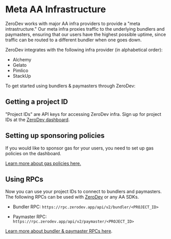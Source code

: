 # Meta AA Infrastructure

ZeroDev works with major AA infra providers to provide a "meta intrastructure."  Our meta infra proxies traffic to the underlying bundlers and paymasters, ensuring that our users have the highest possible uptime, since traffic can be routed to a different bundler when one goes down.

ZeroDev integrates with the following infra provider (in alphabetical order):

- Alchemy
- Gelato
- Pimlico
- StackUp

To get started using bundlers & paymasters through ZeroDev:

## Getting a project ID

"Project IDs" are API keys for accessing ZeroDev infra.  Sign up for project IDs at the [ZeroDev dashboard](https://dashboard.zerodev.app/).

## Setting up sponsoring policies

If you would like to sponsor gas for your users, you need to set up gas policies on the dashboard.

[Learn more about gas policies here.](/meta-infra/gas-policies)

## Using RPCs

Now you can use your project IDs to connect to bundlers and paymasters.  The following RPCs can be used with [ZeroDev](/) or any AA SDKs.

- Bundler RPC: `https://rpc.zerodev.app/api/v2/bundler/<PROJECT_ID>`

- Paymaster RPC: `https://rpc.zerodev.app/api/v2/paymaster/<PROJECT_ID>`

[Learn more about bundler & paymaster RPCs here](/meta-infra/rpcs).